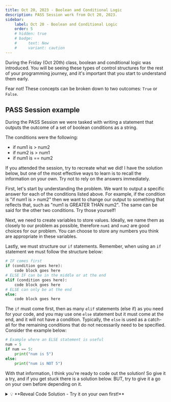 ```yaml
---
title: Oct 20, 2023 - Boolean and Conditional Logic
description: PASS Session work from Oct 20, 2023.
sidebar:
    label: Oct 20 - Boolean and Conditional Logic
    order: 5
    # hidden: true
    # badge:
    #     text: New
    #     variant: caution
---
```


During the Friday (Oct 20th) class, boolean and conditional logic was introduced. 
You will be seeing these types of control structures for the rest of your programming journey,
and it's important that you start to understand them early. 

Fear not! These concepts can be broken down to two outcomes: <code>True</code> or <code>False</code>.

## PASS Session example

During the PASS Session we were tasked with writing a statement that outputs the outcome 
of a set of boolean conditions as a string. 

The conditions were the following:
- if num1 is > num2
- if num2 is > num1
- if num1 is == num2

If you attended the session, try to recreate what we did! I have the solution below,
but one of the most effective ways to learn is to recall the information on your own. 
Try not to rely on the answers immediately. 

First, let's start by understanding the problem. We want to output a specific 
answer for each of the conditions listed above. For example, if the condition 
is "if num1 is > num2" then we want to change our output to something that reflects 
that, such as "num1 is GREATER THAN num2". The same can be said for the other two
conditions. Try those yourself! 

Next, we need to create variables to store values. Ideally, we name them as closely
to our problem as possible, therefore <code>num1</code> and <code>num2</code> are 
good choices for our problem. You can choose to store any numbers you think are 
appropriate in these variables. 

Lastly, we must structure our <code>if</code> statements. Remember, when using an <code>if</code>
statement we must follow the structure below:

```python
# IF comes first
if (condition goes here):
    code block goes here
# ELSE IF can be in the middle or at the end
elif (condition goes here):
    code block goes here
# ELSE can only be at the end
else:
    code block goes here
```

The <code>if</code> must come first, then as many <code>elif</code> statements (else if)
as you need for your code, and you may use one <code>else</code> statement but it must
come at the end, and it will not have a condition. Typically, the <code>else</code> is
used as a catch-all for the remaining conditions that do not necessarily need to be 
specified. Consider the example below:

```python
# Example where an ELSE statement is useful
num = 5
if num == 5:
    print("num is 5")
else:
    print("num is NOT 5")
```

With that information, I think you're ready to code out the solution! So give it a try,
and if you get stuck there is a solution below. BUT, try to give it a go on your own
before depending on it.

<details>
<summary>💡 **Reveal Code Solution - Try it on your own first!**</summary>
```python
# Need 2 integer variables
# Change these numbers based on the outcome you want
num1 = 3 
num2 = 3

# Need to store our output/answer
answer = ""

# We need IF STATEMENTS
if num1 > num2:
    answer = "num1 is GREATER THAN num2"
elif num2 > num1:
    answer = "num2 is GREATER THAN num1"
else:
    answer = "num1 is EQUAL TO num2"

# Output our answer
print(answer)
```
</details>

## CodingBat - cigar_party

We also worked on a CodingBat problem during the session. My solution is below, so for an added challenge,
try to go through the code and comment each line and why each line is the way it is. Can you make my code
shorter? Did you know that it's possible to get this down to 4 or 5 lines of code?


Here is my modified solution for the [coding bat problem]('https://codingbat.com/prob/p195669') from the PASS Session:

```python
def cigar_party( cigars, is_weekend ):
    # Comment here
    answer = False
    # Comment here
    if is_weekend == True and cigars >= 40:
        answer = True
    # Comment here
    elif is_weekend == False:
        # Comment here
        if ( cigars >= 40 and cigars <= 60 ):
            answer = True
        # Comment here
        elif ( cigars < 40 or cigars > 60 ):
            answer = False
    # Comment here
    return answer
```



#### Thanks for checking out the session notes! See you next time.